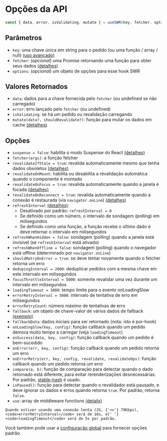 
# Opções da API

```js
const { data, error, isValidating, mutate } = useSWR(key, fetcher, options)
```

## Parâmetros

- `key`: uma chave única em string para o pedido (ou uma função / array / null) [(uso avançado)](/docs/conditional-fetching)
- `fetcher`: (_opcional_) uma Promise retornando uma função para obter seus dados [(detalhes)](/docs/data-fetching)
- `options`: (_opcional_) um objeto de opções para esse hook SWR

## Valores Retornados

- `data`: dados para a chave fornecida pelo `fetcher` (ou undefined se não carregado)
- `error`: erro lançado pelo `fetcher` (ou undefined)
- `isValidating`: se há um pedido ou revalidação carregando
- `mutate(data?, shouldRevalidate?)`: função para mutar os dados em cache [(detalhes)](/docs/mutation)

## Opções

- `suspense = false`: habilita o modo Suspense do React [(detalhes)](/docs/suspense)
- `fetcher(args)`: a função fetcher
- `revalidateIfStale = true`: revalida automaticamente mesmo que tenha dados obsoletos [(detalhes)](/docs/revalidation#disable-automatic-revalidations)
- `revalidateOnMount`: habilita ou desabilita a revalidação automática quando o componente é montado
- `revalidateOnFocus = true`: revalida automaticamente quando a janela é focada [(detalhes)](/docs/revalidation)
- `revalidateOnReconnect = true`: revalida automaticamente quando a conexão é restaurada (via `navigator.onLine`) [(detalhes)](/docs/revalidation)
- `refreshInterval` [(detalhes)](/docs/revalidation):
  - Desativado por padrão: `refreshInterval = 0`
  - Se definido como um número, o intervalo de sondagem (polling) em milisegundos
  - Se definido como uma função, a função recebe o último dado e deve retornar o intervalo em milisegundos
- `refreshWhenHidden = false`: sondagem (polling) quando a janela está invisivel (se `refreshInterval` está ativado)
- `refreshWhenOffline = false`: sondagem (polling) quando o navegador está offline (determinado por `navigator.onLine`)
- `shouldRetryOnError = true`: se deve tentar novamente quando o fetcher retorna um erro
- `dedupingInterval = 2000`: deduplicar pedidos com a mesma chave em este intervalo em milisegundos
- `focusThrottleInterval = 5000`: somente revalidar uma vez durante um intervalo em milisegundos
- `loadingTimeout = 3000`: tempo limite para o evento onLoadingSlow
- `errorRetryInterval = 5000`: intervalo de tentativa de erro em milisegundos
- `errorRetryCount`: número máximo de tentativas de erro
- `fallback`: um objeto de chave-valor de vários dados de fallback [(exemplo)](/docs/with-nextjs)
- `fallbackData`: dados iniciais para ser retornado (nota: isto é por-hook)
- `onLoadingSlow(key, config)`: função callback quando um pedido demora muito tempo a carregar (veja `loadingTimeout`)
- `onSuccess(data, key, config)`: função callback quando um pedido é bem-sucedido
- `onError(err, key, config)`: função callback quando um pedido retorna um erro
- `onErrorRetry(err, key, config, revalidate, revalidateOps)`: função callback quando um pedido retorna um erro
- `compare(a, b)`: função de comparação para detectar quando o dado retornado está diferente, para evitar rerenderizações desnecessárias. Por padrão, [stable-hash](https://github.com/shuding/stable-hash) é usado.
- `isPaused()`: função para detectar quando o revalidador está pausado, e deve ignorar os dados e erros quando retorna `true`. Por padrão, retorna `false`.
- `use`: array de middleware functions [(details)](/docs/middleware)

<Callout emoji="💡">

    Quando estiver usando uma conexão lenta (2G, {'<='} 70Kbps), <code>errorRetryInterval</code> será de 10s, e{' '}
    <code>loadingTimeout</code> será de 5s por padrão.

</Callout>

Você também pode usar a [configuração global](/docs/global-configuration) para fornecer opções padrão.
